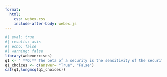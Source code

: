 ```yaml
---
format:
  html:
    css: webex.css
    include-after-body: webex.js
---
```


```r
#| eval: true
#| results: asis
#| echo: false
#| warning: false
library(webexercises)
q1 <- " **Q:** The beta of a security is the sensitivity of the security’s return to the return of the overall market."
q1_choices <- c(answer= "True", "False")
cat(q1,longmcq(q1_choices))
```

